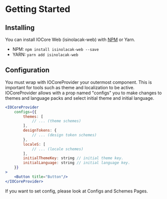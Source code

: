 
<Meta title="Docs/Getting Started/Quick Start" />

# Getting Started

## Installing

You can install IOCore Web (isinolacak-web) with [NPM](https://www.npmjs.com/package/isinolacak-web) or Yarn.

-   NPM: `npm install isinolacak-web --save`
-   YARN: `yarn add isinolacak-web`

## Configuration

You must wrap with IOCoreProvider your outermost component. This is important for tools such as theme and localization to be active.
IOCoreProvider allows with a prop named "configs" you to make changes to themes and language packs and select initial theme and initial language.

```jsx
<IOCoreProvider
    configs={{
        themes: [
            // ... (theme schemes)
        ],
        designTokens: {
            // ... (design token schemes)
        },
        localeS: [
            // ... (locale schemes)
        ],
        initialThemeKey: string // initial theme key.
        initialLanguage: string // initial language key.
    }}
>
    <Button title="Button"/>
</IOCoreProvider>
```

If you want to set config, please look at Configs and Schemes Pages.
